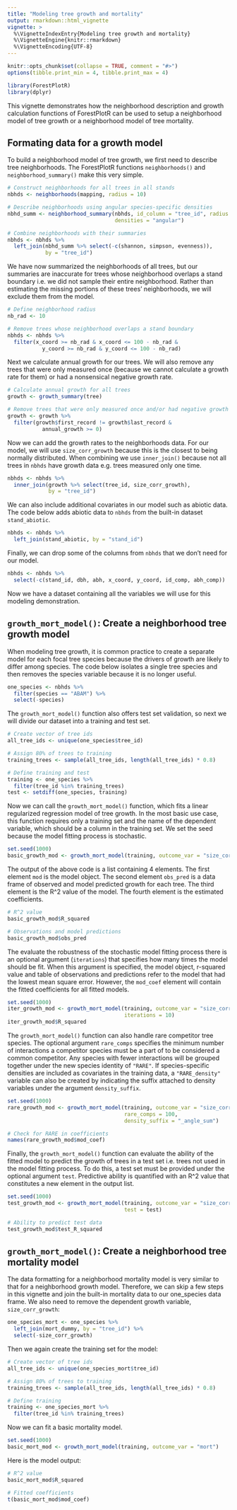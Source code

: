 ```yaml
---
title: "Modeling tree growth and mortality"
output: rmarkdown::html_vignette
vignette: >
  %\VignetteIndexEntry{Modeling tree growth and mortality}
  %\VignetteEngine{knitr::rmarkdown}
  %\VignetteEncoding{UTF-8}
---
```


```r
knitr::opts_chunk$set(collapse = TRUE, comment = "#>")
options(tibble.print_min = 4, tibble.print_max = 4)
```

```r
library(ForestPlotR)
library(dplyr)
```

This vignette demonstrates how the neighborhood description and growth
calculation functions of ForestPlotR can be used to setup a neighborhood model
of tree growth or a neighborhood model of tree mortality.

## Formating data for a growth model

To build a neighborhood model of tree growth, we first need to describe tree
neighborhoods. The ForestPlotR functions `neighborhoods()` and
`neighborhood_summary()` make this very simple.

```r
# Construct neighborhoods for all trees in all stands
nbhds <- neighborhoods(mapping, radius = 10)

# Describe neighborhoods using angular species-specific densities
nbhd_summ <- neighborhood_summary(nbhds, id_column = "tree_id", radius = 10,
                                  densities = "angular")

# Combine neighborhoods with their summaries
nbhds <- nbhds %>%
  left_join(nbhd_summ %>% select(-c(shannon, simpson, evenness)),
            by = "tree_id")
```

We have now summarized the neighborhoods of all trees, but our summaries are 
inaccurate for trees whose neighborhood overlaps a stand boundary i.e. we did
not sample their entire neighborhood. Rather than estimating the missing
portions of these trees' neighborhoods, we will exclude them from the model.

```r
# Define neighborhood radius
nb_rad <- 10

# Remove trees whose neighborhood overlaps a stand boundary
nbhds <- nbhds %>%
  filter(x_coord >= nb_rad & x_coord <= 100 - nb_rad &
           y_coord >= nb_rad & y_coord <= 100 - nb_rad)
```

Next we calculate annual growth for our trees. We will also remove any trees
that were only measured once (because we cannot calculate a growth rate for
them) or had a nonsensical negative growth rate.

```r
# Calculate annual growth for all trees
growth <- growth_summary(tree)

# Remove trees that were only measured once and/or had negative growth
growth <- growth %>%
  filter(growth$first_record != growth$last_record &
           annual_growth >= 0)
```

Now we can add the growth rates to the neighborhoods data. For our model, we
will use `size_corr_growth` because this is the closest to being normally
distributed. When combining we use `inner_join()` because not all trees in
`nbhds` have growth data e.g. trees measured only one time.

```r
nbhds <- nbhds %>%
  inner_join(growth %>% select(tree_id, size_corr_growth),
             by = "tree_id")
```

We can also include additional covariates in our model such as abiotic data.
The code below adds abiotic data to `nbhds` from the built-in dataset 
`stand_abiotic`.

```r
nbhds <- nbhds %>%
  left_join(stand_abiotic, by = "stand_id")
```

Finally, we can drop some of the columns from `nbhds` that we don't need for
our model.

```r
nbhds <- nbhds %>%
  select(-c(stand_id, dbh, abh, x_coord, y_coord, id_comp, abh_comp))
```

Now we have a dataset containing all the variables we will use for this
modeling demonstration.

## `growth_mort_model()`: Create a neighborhood tree growth model

When modeling tree growth, it is common practice to create a separate model
for each focal tree species because the drivers of growth are likely to differ
among species. The code below isolates a single tree species and then removes
the species variable because it is no longer useful.

```r
one_species <- nbhds %>%
  filter(species == "ABAM") %>%
  select(-species)
```

The `growth_mort_model()` function also offers test set validation, so next we will
divide our dataset into a training and test set.

```r
# Create vector of tree ids
all_tree_ids <- unique(one_species$tree_id)

# Assign 80% of trees to training
training_trees <- sample(all_tree_ids, length(all_tree_ids) * 0.8)

# Define training and test
training <- one_species %>%
  filter(tree_id %in% training_trees)
test <- setdiff(one_species, training)
```

Now we can call the `growth_mort_model()` function, which fits a linear
regularized regression model of tree growth. In the most basic use case, this
function requires only a training set and the name of the dependent variable,
which should be a column in the training set. We set the seed because the model
fitting process is stochastic.

```r
set.seed(1000)
basic_growth_mod <- growth_mort_model(training, outcome_var = "size_corr_growth")
```

The output of the above code is a list containing 4 elements. The first element
`mod` is the model object. The second element `obs_pred` is a data frame of
observed and model predicted growth for each tree. The third element is the
R^2 value of the model. The fourth element is the estimated coefficients.

```r
# R^2 value
basic_growth_mod$R_squared

# Observations and model predictions
basic_growth_mod$obs_pred
```

The evaluate the robustness of the stochastic model fitting process there is an
optional argument (`iterations`) that specifies how many times the model should
be fit. When this argument is specified, the model object, r-squared value and
table of observations and predictions refer to the model that had the lowest
mean square error. However, the `mod_coef` element will contain the fitted
coefficients for all fitted models.

```r
set.seed(1000)
iter_growth_mod <- growth_mort_model(training, outcome_var = "size_corr_growth",
                                     iterations = 10)
iter_growth_mod$R_squared
```

The `growth_mort_model()` function can also handle rare competitor tree species.
The optional argument `rare_comps` specifies the minimum number of interactions
a competitor species must be a part of to be considered a common competitor. Any
species with fewer interactions will be grouped together under the new species
identity of `"RARE"`. If species-specific densities are included as covariates
in the training data, a `"RARE_density"` variable can also be created by
indicating the suffix attached to density variables under the argument 
`density_suffix`.

```r
set.seed(1000)
rare_growth_mod <- growth_mort_model(training, outcome_var = "size_corr_growth",
                                     rare_comps = 100,
                                     density_suffix = "_angle_sum")

# Check for RARE in coefficients
names(rare_growth_mod$mod_coef)
```

Finally, the `growth_mort_model()` function can evaluate the ability of the
fitted model to predict the growth of trees in a test set i.e. trees not used in
the model fitting process. To do this, a test set must be provided under the 
optional argument `test`. Predictive ability is quantified with an R^2 value
that constitutes a new element in the output list.

```r
set.seed(1000)
test_growth_mod <- growth_mort_model(training, outcome_var = "size_corr_growth",
                                     test = test)

# Ability to predict test data
test_growth_mod$test_R_squared
```

## `growth_mort_model()`: Create a neighborhood tree mortality model

The data formatting for a neighborhood mortality model is very similar to that
for a neighborhood growth model. Therefore, we can skip a few steps in this
vignette and join the built-in mortality data to our one_species data frame. We
also need to remove the dependent growth variable, `size_corr_growth`:

```r
one_species_mort <- one_species %>%
  left_join(mort_dummy, by = "tree_id") %>%
  select(-size_corr_growth)
```

Then we again create the training set for the model:

```r
# Create vector of tree ids
all_tree_ids <- unique(one_species_mort$tree_id)

# Assign 80% of trees to training
training_trees <- sample(all_tree_ids, length(all_tree_ids) * 0.8)

# Define training
training <- one_species_mort %>%
  filter(tree_id %in% training_trees)
```

Now we can fit a basic mortality model.

```r
set.seed(1000)
basic_mort_mod <- growth_mort_model(training, outcome_var = "mort")
```

Here is the model output:

```r
# R^2 value
basic_mort_mod$R_squared

# Fitted coefficients
t(basic_mort_mod$mod_coef)
```
